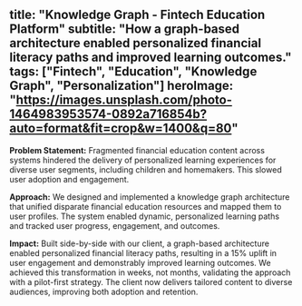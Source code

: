 title: "Knowledge Graph - Fintech Education Platform"
subtitle: "How a graph-based architecture enabled personalized financial literacy paths and improved learning outcomes."
tags: ["Fintech", "Education", "Knowledge Graph", "Personalization"]
heroImage: "https://images.unsplash.com/photo-1464983953574-0892a716854b?auto=format&fit=crop&w=1400&q=80"
---

**Problem Statement:** Fragmented financial education content across systems hindered the delivery of personalized learning experiences for diverse user segments, including children and homemakers. This slowed user adoption and engagement.

**Approach:** We designed and implemented a knowledge graph architecture that unified disparate financial education resources and mapped them to user profiles. The system enabled dynamic, personalized learning paths and tracked user progress, engagement, and outcomes.

**Impact:** Built side-by-side with our client, a graph-based architecture enabled personalized financial literacy paths, resulting in a 15% uplift in user engagement and demonstrably improved learning outcomes. We achieved this transformation in weeks, not months, validating the approach with a pilot-first strategy. The client now delivers tailored content to diverse audiences, improving both adoption and retention.